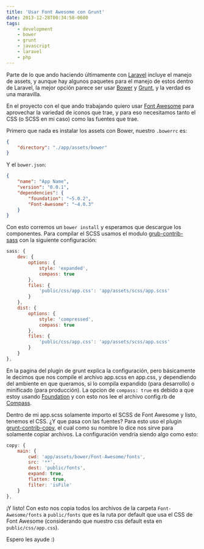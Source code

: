 ```yaml
---
title: 'Usar Font Awesome con Grunt'
date: 2013-12-28T00:34:58-0600
tags:
    - development
    - bower
    - grunt
    - javascript
    - laravel
    - php
---
```


Parte de lo que ando haciendo últimamente con [Laravel](http://laravel.com/) incluye el manejo de assets, y aunque hay algunos paquetes para el manejo de estos dentro de Laravel, la mejor opción parece ser usar [Bower](http://bower.io/) y [Grunt](http://gruntjs.com/), y la verdad es una maravilla.

En el proyecto con el que ando trabajando quiero usar [Font Awesome](http://fontawesome.io/) para aprovechar la variedad de iconos que trae, y para eso necesitamos tanto el CSS (o SCSS en mi caso) como las fuentes que trae.

Primero que nada es instalar los assets con Bower, nuestro `.bowerrc` es:

```json
{
	"directory": "./app/assets/bower"
}
```

Y el `bower.json`:

```json
{
	"name": "App Name",
	"version": "0.0.1",
	"dependencies": {
		"foundation": "~5.0.2",
		"Font-Awesome": "~4.0.3"
	}
}
```

Con esto corremos un `bower install` y esperamos que descargue los componentes. Para compilar el SCSS usamos el modulo [grub-contrib-sass](https://github.com/gruntjs/grunt-contrib-sass) con la siguiente configuración:

```javascript
sass: {
    dev: {
        options: {
            style: 'expanded',
            compass: true
        },
        files: {
            'public/css/app.css': 'app/assets/scss/app.scss'
        }
    },
    dist: {
        options: {
            style: 'compressed',
            compass: true
        },
        files: {
            'public/css/app.css': 'app/assets/scss/app.scss'
        }
    }
},
```

En la pagina del plugin de grunt explica la configuración, pero básicamente le decimos que nos compile el archivo app.scss en app.css, y dependiendo del ambiente en que queramos, si lo compila expandido (para desarrollo) o minificado (para producción). La opcion de `compass: true` es debido a que estoy usando [Foundation](http://foundation.zurb.com/) y con esto nos lee el archivo config.rb de [Compass](http://compass-style.org/).

Dentro de mi app.scss solamente importo el SCSS de Font Awesome y listo, tenemos el CSS. ¿Y que pasa con las fuentes? Para esto uso el plugin [grunt-contrib-copy](https://github.com/gruntjs/grunt-contrib-copy), el cual como su nombre lo dice nos sirve para solamente copiar archivos. La configuración vendría siendo algo como esto:

```javascript
copy: {
    main: {
        cwd: 'app/assets/bower/Font-Awesome/fonts',
        src: '**',
        dest: 'public/fonts',
        expand: true,
        flatten: true,
        filter: 'isFile'
    }
},
```

¡Y listo! Con esto nos copia todos los archivos de la carpeta `Font-Awesome/fonts` a `public/fonts` que es la ruta por default que usa el CSS de Font Awesome (considerando que nuestro css default esta en `public/css/app.css`).

Espero les ayude :)
